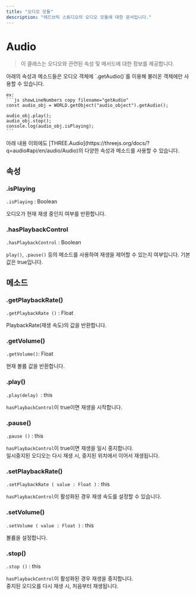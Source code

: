 ```yaml
---
title: "오디오 모듈"
description: "레드브릭 스튜디오의 오디오 모듈에 대한 문서입니다."
---
```


# Audio

> 이 클래스는 오디오와 관련된 속성 및 메서드에 대한 정보를 제공합니다.

<Callout type="warning">
    아래의 속성과 메소드들은 오디오 객체에 `.getAudio()`를 이용해 불러온 객체에만 사용할 수 있습니다.  
    
    ex:
    ```js showLineNumbers copy filename="getAudio"
    const audio_obj = WORLD.getObject("audio_object").getAudio();

    audio_obj.play();
    audio_obj.stop();
    console.log(audio_obj.isPlaying);
    ```
</Callout>

<Callout type="info">
    아래 내용 이외에도 [THREE.Audio](https://threejs.org/docs/?q=audio#api/en/audio/Audio)의 다양한 속성과 메소드를 사용할 수 있습니다.
</Callout>

## 속성

### .isPlaying

`.isPlaying` : Boolean

오디오가 현재 재생 중인지 여부를 반환합니다.

### .hasPlaybackControl

`.hasPlaybackControl` : Boolean

`play()`, `.pause()` 등의 메소드를 사용하여 재생을 제어할 수 있는지 여부입니다. 기본값은 true입니다.

## 메소드

### .getPlaybackRate()

`.getPlaybackRate ()` : Float

PlaybackRate(재생 속도)의 값을 반환합니다.

### .getVolume()

`.getVolume()`: Float

현재 볼륨 값을 반환합니다.

### .play()

`.play(delay) `: this

`hasPlaybackControl`이 true이면 재생을 시작합니다.

### .pause()

`.pause ()` : this

`hasPlaybackControl`이 true이면 재생을 일시 중지합니다.  
일시중지된 오디오는 다시 재생 시, 중지된 위치에서 이어서 재생됩니다.  

### .setPlaybackRate()

`.setPlaybackRate ( value : Float )` : this

`hasPlaybackControl`이 활성화된 경우 재생 속도를 설정할 수 있습니다.

### .setVolume()

`.setVolume ( value : Float )` : this

볼륨을 설정합니다.

### .stop()

`.stop ()` : this

`hasPlaybackControl`이 활성화된 경우 재생을 중지합니다.  
중지된 오디오를 다시 재생 시, 처음부터 재생됩니다.  